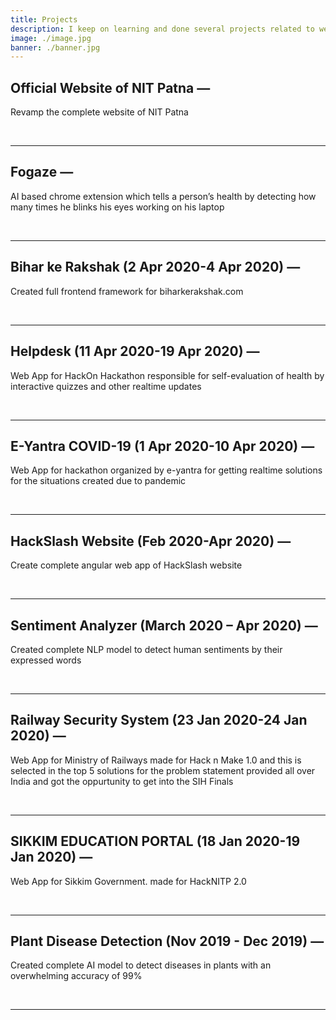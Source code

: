 ```yaml
---
title: Projects
description: I keep on learning and done several projects related to web, Maching Learning, Internet of Things etc. Checkout my projects here
image: ./image.jpg
banner: ./banner.jpg
---
```


##  Official Website of NIT Patna — 

Revamp the complete website of NIT Patna

<br/>

---

## Fogaze — 

AI based chrome extension which tells a person’s health by detecting how many times he blinks his eyes working on his laptop

<br/>

---

## Bihar ke Rakshak (2 Apr 2020-4 Apr 2020) — 

Created full frontend framework for biharkerakshak.com

<br/>

---

## Helpdesk (11 Apr 2020-19 Apr 2020) — 

Web App for HackOn Hackathon responsible for self-evaluation of health by interactive quizzes and other realtime updates

<br/>

---

## E-Yantra COVID-19 (1 Apr 2020-10 Apr 2020) — 

Web App for hackathon organized by e-yantra for getting realtime solutions for the situations created due to pandemic

<br/>

---

## HackSlash Website (Feb 2020-Apr 2020) — 

Create complete angular web app of HackSlash website

<br/>

---

## Sentiment Analyzer (March 2020 – Apr 2020) —

Created complete NLP model to detect human sentiments by their expressed words

<br/>

---

## Railway Security System (23 Jan 2020-24 Jan 2020) — 

Web App for Ministry of Railways made for Hack n Make 1.0 and this is selected in the top 5 solutions for the problem statement provided all over India and got the oppurtunity to get into the SIH Finals

<br/>

---

## SIKKIM EDUCATION PORTAL (18 Jan 2020-19 Jan 2020) — 

Web App for Sikkim Government. made for HackNITP 2.0

<br/>

---

## Plant Disease Detection (Nov 2019 - Dec 2019) — 

Created complete AI model to detect diseases in plants with an overwhelming accuracy of 99%

<br/>

---
